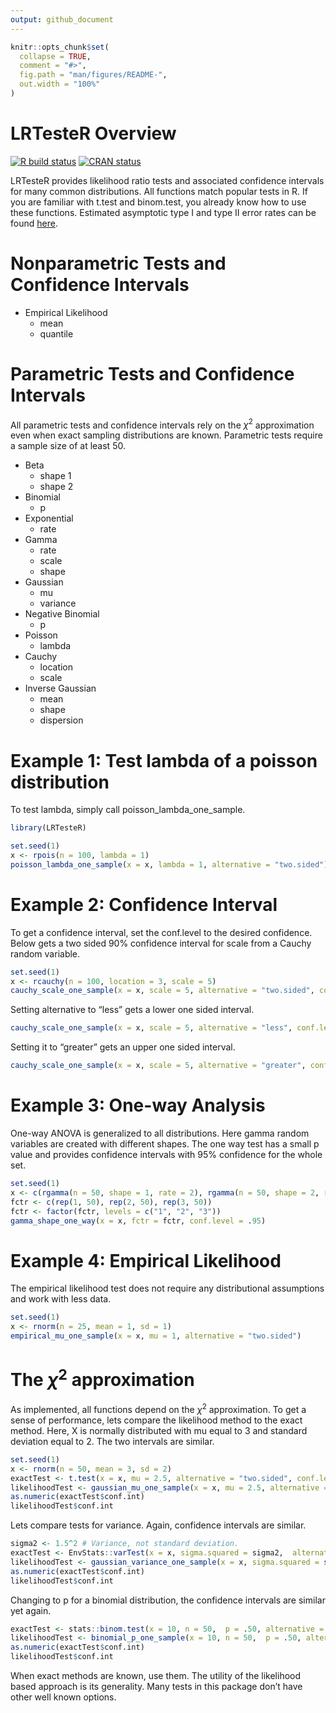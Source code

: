 ```yaml
---
output: github_document
---
```


<!-- README.md is generated from README.Rmd. Please edit that file -->

```r
knitr::opts_chunk$set(
  collapse = TRUE,
  comment = "#>",
  fig.path = "man/figures/README-",
  out.width = "100%"
)
```
# LRTesteR Overview
<!-- badges: start -->
[![R build status](https://github.com/gmcmacran/LRTesteR/workflows/R-CMD-check/badge.svg)](https://github.com/gmcmacran/LRTesteR/actions)
[![CRAN status](https://www.r-pkg.org/badges/version/LRTesteR)](https://cran.r-project.org/package=LRTesteR)
<!-- badges: end -->

LRTesteR provides likelihood ratio tests and associated confidence intervals for many common distributions. All functions match popular tests in R. If you are familiar with t.test and binom.test, you already know how to use these functions. Estimated asymptotic type I and type II error rates can be found [here](https://github.com/gmcmacran/TypeOneTypeTwoSim).

# Nonparametric Tests and Confidence Intervals

* Empirical Likelihood
  + mean
  + quantile
  
# Parametric Tests and Confidence Intervals

All parametric tests and confidence intervals rely on the $\chi^2$ approximation even when exact sampling distributions are known. Parametric tests require a sample size of at least 50. 

* Beta
  + shape 1
  + shape 2

* Binomial
  + p
  
* Exponential
  + rate
  
* Gamma
  + rate
  + scale
  + shape
  
* Gaussian
  + mu
  + variance
  
* Negative Binomial
  + p
  
* Poisson
  + lambda

* Cauchy
  + location
  + scale
  
* Inverse Gaussian
  + mean
  + shape
  + dispersion

# Example 1: Test lambda of a poisson distribution

To test lambda, simply call poisson_lambda_one_sample.

```r
library(LRTesteR)

set.seed(1)
x <- rpois(n = 100, lambda = 1)
poisson_lambda_one_sample(x = x, lambda = 1, alternative = "two.sided")

```

# Example 2: Confidence Interval

To get a confidence interval, set the conf.level to the desired confidence. Below gets a two sided 90% confidence interval for scale from a Cauchy random variable.

```r
set.seed(1)
x <- rcauchy(n = 100, location = 3, scale = 5)
cauchy_scale_one_sample(x = x, scale = 5, alternative = "two.sided", conf.level = .90)
```

Setting alternative to "less" gets a lower one sided interval. 
```r
cauchy_scale_one_sample(x = x, scale = 5, alternative = "less", conf.level = .90)
```


Setting it to "greater" gets an upper one sided interval.
```r
cauchy_scale_one_sample(x = x, scale = 5, alternative = "greater", conf.level = .90)
```

# Example 3: One-way Analysis
One-way ANOVA is generalized to all distributions. Here gamma random variables are created with different shapes. The one way test has a small p value and provides confidence intervals with 95% confidence for the whole set.

```r
set.seed(1)
x <- c(rgamma(n = 50, shape = 1, rate = 2), rgamma(n = 50, shape = 2, rate = 2), rgamma(n = 50, shape = 3, rate = 2))
fctr <- c(rep(1, 50), rep(2, 50), rep(3, 50))
fctr <- factor(fctr, levels = c("1", "2", "3"))
gamma_shape_one_way(x = x, fctr = fctr, conf.level = .95)
```
# Example 4: Empirical Likelihood
The empirical likelihood test does not require any distributional assumptions and work with less data.

```r
set.seed(1)
x <- rnorm(n = 25, mean = 1, sd = 1)
empirical_mu_one_sample(x = x, mu = 1, alternative = "two.sided")
```

# The $\chi^2$ approximation

As implemented, all functions depend on the $\chi^2$ approximation. To get a sense of performance, lets compare the likelihood method to the exact method. Here, X is normally distributed with mu equal to 3 and standard deviation equal to 2. The two intervals are similar.

```r
set.seed(1)
x <- rnorm(n = 50, mean = 3, sd = 2)
exactTest <- t.test(x = x, mu = 2.5, alternative = "two.sided", conf.level = .95)
likelihoodTest <- gaussian_mu_one_sample(x = x, mu = 2.5, alternative = "two.sided", conf.level = .95)
as.numeric(exactTest$conf.int)
likelihoodTest$conf.int
```

Lets compare tests for variance. Again, confidence intervals are similar.
```r
sigma2 <- 1.5^2 # Variance, not standard deviation.
exactTest <- EnvStats::varTest(x = x, sigma.squared = sigma2,  alternative = "two.sided", conf.level = .95)
likelihoodTest <- gaussian_variance_one_sample(x = x, sigma.squared = sigma2, alternative = "two.sided", conf.level = .95)
as.numeric(exactTest$conf.int)
likelihoodTest$conf.int
```

Changing to p for a binomial distribution, the confidence intervals are similar yet again. 
```r
exactTest <- stats::binom.test(x = 10, n = 50,  p = .50, alternative = "two.sided", conf.level = .95)
likelihoodTest <- binomial_p_one_sample(x = 10, n = 50,  p = .50, alternative = "two.sided", conf.level = .95)
as.numeric(exactTest$conf.int)
likelihoodTest$conf.int
```

When exact methods are known, use them. The utility of the likelihood based approach is its generality. Many tests in this package don't have other well known options.
